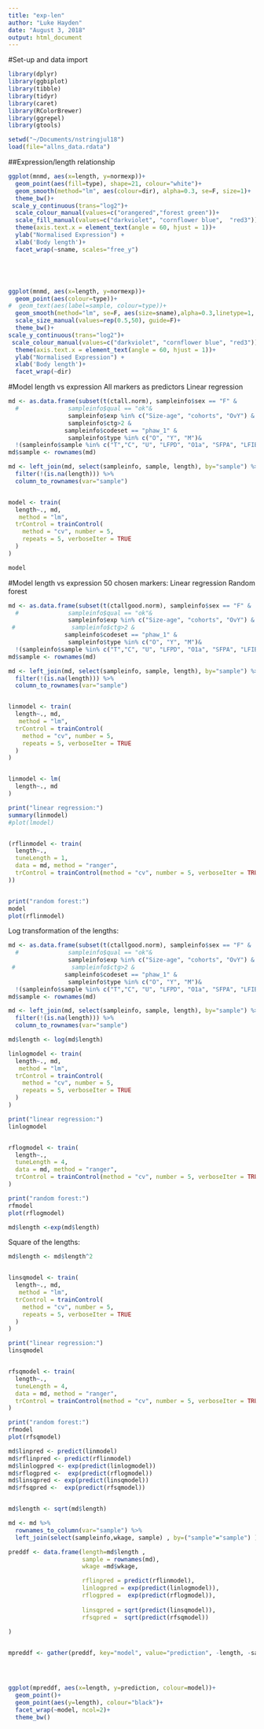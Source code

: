 ```yaml
---
title: "exp-len"
author: "Luke Hayden"
date: "August 3, 2018"
output: html_document
---
```


#Set-up and data import


```r
library(dplyr)
library(ggbiplot)
library(tibble)
library(tidyr)
library(caret)
library(RColorBrewer)
library(ggrepel)
library(gtools)
````




```r
setwd("~/Documents/nstringjul18")
load(file="allns_data.rdata")

````


##Expression/length relationship

```r





ggplot(mnmd, aes(x=length, y=normexp))+
  geom_point(aes(fill=type), shape=21, colour="white")+
  geom_smooth(method="lm", aes(colour=dir), alpha=0.3, se=F, size=1)+
  theme_bw()+
 scale_y_continuous(trans="log2")+
  scale_colour_manual(values=c("orangered","forest green"))+
  scale_fill_manual(values=c("darkviolet", "cornflower blue",  "red3"))+
  theme(axis.text.x = element_text(angle = 60, hjust = 1))+
  ylab("Normalised Expression") +
  xlab('Body length')+
  facet_wrap(~sname, scales="free_y")





ggplot(mnmd, aes(x=length, y=normexp))+
  geom_point(aes(colour=type))+
#  geom_text(aes(label=sample, colour=type))+
  geom_smooth(method="lm", se=F, aes(size=sname),alpha=0.3,linetype=1, colour="gray30")+
  scale_size_manual(values=rep(0.5,50), guide=F)+
  theme_bw()+
scale_y_continuous(trans="log2")+
 scale_colour_manual(values=c("darkviolet", "cornflower blue", "red3"))+
  theme(axis.text.x = element_text(angle = 60, hjust = 1))+
  ylab("Normalised Expression") +
  xlab('Body length')+
  facet_wrap(~dir)


```

#Model length vs expression
All markers as predictors
Linear regression
```r

md <- as.data.frame(subset(t(ctall.norm), sampleinfo$sex == "F" &
  #              sampleinfo$qual == "ok"& 
                 sampleinfo$exp %in% c("Size-age", "cohorts", "OvY") & 
                 sampleinfo$ctg>2 & 
                sampleinfo$codeset == "phaw_1" &
                 sampleinfo$type %in% c("O", "Y", "M")& 
  !(sampleinfo$sample %in% c("T","C", "U", "LFPD", "O1a", "SFPA", "LFIB","LFIA","AF", "Coh8"))))
md$sample <- rownames(md)

md <- left_join(md, select(sampleinfo, sample, length), by="sample") %>%
  filter(!(is.na(length))) %>%
  column_to_rownames(var="sample")


model <- train(
  length~., md,
   method = "lm",
  trControl = trainControl(
    method = "cv", number = 5,
    repeats = 5, verboseIter = TRUE
  )
)

model


```


#Model length vs expression
50 chosen markers:
Linear regression
Random forest
```r

md <- as.data.frame(subset(t(ctallgood.norm), sampleinfo$sex == "F" &
  #              sampleinfo$qual == "ok"& 
                 sampleinfo$exp %in% c("Size-age", "cohorts", "OvY") & 
 #                sampleinfo$ctg>2 & 
                sampleinfo$codeset == "phaw_1" &
                 sampleinfo$type %in% c("O", "Y", "M")& 
  !(sampleinfo$sample %in% c("T","C", "U", "LFPD", "O1a", "SFPA", "LFIB","LFIA","AF", "Coh8"))))
md$sample <- rownames(md)

md <- left_join(md, select(sampleinfo, sample, length), by="sample") %>%
  filter(!(is.na(length))) %>%
  column_to_rownames(var="sample")


linmodel <- train(
  length~., md,
   method = "lm",
  trControl = trainControl(
    method = "cv", number = 5,
    repeats = 5, verboseIter = TRUE
  )
)


linmodel <- lm(
  length~., md
)

print("linear regression:")
summary(linmodel)
#plot(lmodel)


(rflinmodel <- train(
  length~.,
  tuneLength = 1,
  data = md, method = "ranger",
  trControl = trainControl(method = "cv", number = 5, verboseIter = TRUE)
))


print("random forest:")
model
plot(rflinmodel)


```

Log transformation of the lengths:

```r

md <- as.data.frame(subset(t(ctallgood.norm), sampleinfo$sex == "F" &
  #              sampleinfo$qual == "ok"& 
                 sampleinfo$exp %in% c("Size-age", "cohorts", "OvY") & 
 #                sampleinfo$ctg>2 & 
                sampleinfo$codeset == "phaw_1" &
                 sampleinfo$type %in% c("O", "Y", "M")& 
  !(sampleinfo$sample %in% c("T","C", "U", "LFPD", "O1a", "SFPA", "LFIB","LFIA","AF", "Coh8"))))
md$sample <- rownames(md)

md <- left_join(md, select(sampleinfo, sample, length), by="sample") %>%
  filter(!(is.na(length))) %>%
  column_to_rownames(var="sample")

md$length <- log(md$length)

linlogmodel <- train(
  length~., md,
   method = "lm",
  trControl = trainControl(
    method = "cv", number = 5,
    repeats = 5, verboseIter = TRUE
  )
)

print("linear regression:")
linlogmodel


rflogmodel <- train(
  length~.,
  tuneLength = 4,
  data = md, method = "ranger",
  trControl = trainControl(method = "cv", number = 5, verboseIter = TRUE)
)

print("random forest:")
rfmodel
plot(rflogmodel)

md$length <-exp(md$length)
```

Square of the lengths:

```r
md$length <- md$length^2


linsqmodel <- train(
  length~., md,
   method = "lm",
  trControl = trainControl(
    method = "cv", number = 5,
    repeats = 5, verboseIter = TRUE
  )
)

print("linear regression:")
linsqmodel


rfsqmodel <- train(
  length~.,
  tuneLength = 4,
  data = md, method = "ranger",
  trControl = trainControl(method = "cv", number = 5, verboseIter = TRUE)
)

print("random forest:")
rfmodel
plot(rfsqmodel)

md$linpred <- predict(linmodel)
md$rflinpred <- predict(rflinmodel)
md$linlogpred <- exp(predict(linlogmodel))
md$rflogpred <-  exp(predict(rflogmodel))
md$linsqpred <- exp(predict(linsqmodel))
md$rfsqpred <-  exp(predict(rfsqmodel))


md$length <- sqrt(md$length)

md <- md %>%
  rownames_to_column(var="sample") %>%
  left_join(select(sampleinfo,wkage, sample) , by=("sample"="sample") )


```




```r



preddf <- data.frame(length=md$length , 
                     sample = rownames(md), 
                     wkage =md$wkage,

                     rflinpred = predict(rflinmodel),
                     linlogpred = exp(predict(linlogmodel)),
                     rflogpred =  exp(predict(rflogmodel)), 
                     
                     linsqpred = sqrt(predict(linsqmodel)),
                     rfsqpred =  sqrt(predict(rfsqmodel))
                     
)


mpreddf <- gather(preddf, key="model", value="prediction", -length, -sample, -wkage)




ggplot(mpreddf, aes(x=length, y=prediction, colour=model))+
  geom_point()+
  geom_point(aes(y=length), colour="black")+
  facet_wrap(~model, ncol=2)+
  theme_bw()



```
